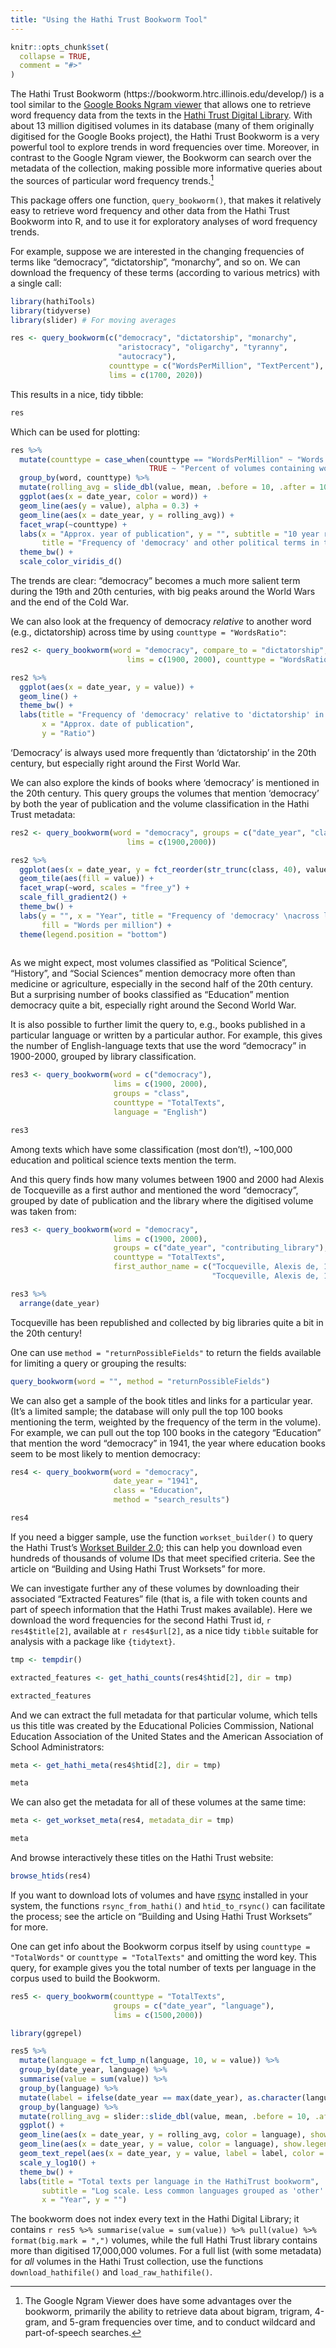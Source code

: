 ```yaml
---
title: "Using the Hathi Trust Bookworm Tool"
---
```


```r
knitr::opts_chunk$set(
  collapse = TRUE,
  comment = "#>"
)
```

The Hathi Trust Bookworm (https://bookworm.htrc.illinois.edu/develop/) is a tool similar to the [Google Books Ngram viewer](https://books.google.com/ngrams) that allows one to retrieve word frequency data from the texts in the [Hathi Trust Digital Library](https://www.hathitrust.org/). With about 13 million digitised volumes in its database (many of them originally digitised for the Google Books project), the Hathi Trust Bookworm is a very powerful tool to explore trends in word frequencies over time. Moreover, in contrast to the Google Ngram viewer, the Bookworm can search over the metadata of the collection, making possible more informative queries about the sources of particular word frequency trends.[^Ngram]

[^Ngram]: The Google Ngram Viewer does have some advantages over the bookworm, primarily the ability to retrieve data about bigram, trigram, 4-gram, and 5-gram frequencies over time, and to conduct wildcard and part-of-speech searches. 

This package offers one function, `query_bookworm()`, that makes it relatively easy to retrieve word frequency and other data from the Hathi Trust Bookworm into R, and to use it for exploratory analyses of word frequency trends. 

For example, suppose we are interested in the changing frequencies of terms like "democracy", "dictatorship", "monarchy", and so on. We can download the frequency of these terms (according to various metrics) with a single call:

```r
library(hathiTools)
library(tidyverse)
library(slider) # For moving averages

res <- query_bookworm(c("democracy", "dictatorship", "monarchy", 
                        "aristocracy", "oligarchy", "tyranny", 
                        "autocracy"), 
                      counttype = c("WordsPerMillion", "TextPercent"), 
                      lims = c(1700, 2020))
```

This results in a nice, tidy tibble:

```r
res
```
Which can be used for plotting:

```r
res %>%
  mutate(counttype = case_when(counttype == "WordsPerMillion" ~ "Words per million",
                               TRUE ~ "Percent of volumes containing word")) %>%
  group_by(word, counttype) %>%
  mutate(rolling_avg = slide_dbl(value, mean, .before = 10, .after = 10)) %>%
  ggplot(aes(x = date_year, color = word)) +
  geom_line(aes(y = value), alpha = 0.3) +
  geom_line(aes(x = date_year, y = rolling_avg)) +
  facet_wrap(~counttype) +
  labs(x = "Approx. year of publication", y = "", subtitle = "10 year rolling average, books published between 1700-2020",
       title = "Frequency of 'democracy' and other political terms in the HathiTrust corpus") +
  theme_bw() +
  scale_color_viridis_d()

```

The trends are clear: "democracy" becomes a much more salient term during the 19th and 20th centuries, with big peaks around the World Wars and the end of the Cold War. 

We can also look at the frequency of democracy *relative* to another word (e.g., dictatorship) across time by using `counttype = "WordsRatio"`:

```r
res2 <- query_bookworm(word = "democracy", compare_to = "dictatorship",
                          lims = c(1900, 2000), counttype = "WordsRatio")

res2 %>%
  ggplot(aes(x = date_year, y = value)) +
  geom_line() +
  theme_bw() +
  labs(title = "Frequency of 'democracy' relative to 'dictatorship' in the Bookworm corpus",
       x = "Approx. date of publication",
       y = "Ratio")

```

'Democracy' is always used more frequently than 'dictatorship' in the 20th century, but especially right around the First World War.

We can also explore the kinds of books where 'democracy' is mentioned in the 20th century. This query groups the volumes that mention 'democracy' by both the year of publication and the volume classification in the Hathi Trust metadata:

```r
res2 <- query_bookworm(word = "democracy", groups = c("date_year", "class"),
                          lims = c(1900,2000))

res2 %>%
  ggplot(aes(x = date_year, y = fct_reorder(str_trunc(class, 40), value))) +
  geom_tile(aes(fill = value)) +
  facet_wrap(~word, scales = "free_y") +
  scale_fill_gradient2() +
  theme_bw() +
  labs(y = "", x = "Year", title = "Frequency of 'democracy' \nacross library classifications",
       fill = "Words per million") +
  theme(legend.position = "bottom") 
  
```

As we might expect, most volumes classified as "Political Science", "History", and "Social Sciences" mention democracy more often than medicine or agriculture, especially in the second half of the 20th century. But a surprising number of books classified as "Education" mention democracy quite a bit, especially right around the Second World War.

It is also possible to further limit the query to, e.g., books published in a particular language or written by a particular author. For example, this gives the number of English-language texts that use the word "democracy" in 1900-2000, grouped by library classification. 

```r
res3 <- query_bookworm(word = c("democracy"), 
                       lims = c(1900, 2000), 
                       groups = "class", 
                       counttype = "TotalTexts", 
                       language = "English")

res3 
```
Among texts which have some classification (most don't!), ~100,000 education and political science texts mention the term.

And this query finds how many volumes between 1900 and 2000 had Alexis de Tocqueville as a first author and mentioned the word "democracy", grouped by date of publication and the library where the digitised volume was taken from:

```r
res3 <- query_bookworm(word = "democracy", 
                       lims = c(1900, 2000), 
                       groups = c("date_year", "contributing_library"), 
                       counttype = "TotalTexts",
                       first_author_name = c("Tocqueville, Alexis de, 1805-1859.",
                                             "Tocqueville, Alexis de, 1805-1859"))

res3 %>%
  arrange(date_year)

```

Tocqueville has been republished and collected by big libraries quite a bit in the 20th century!

One can use `method = "returnPossibleFields"` to return the fields available for limiting a query or grouping the results:

```r
query_bookworm(word = "", method = "returnPossibleFields")

```

We can also get a sample of the book titles and links for a particular year. (It's a limited sample; the database will only pull the top 100 books mentioning the term, weighted by the frequency of the term in the volume). For example, we can pull out the top 100 books in the category "Education" that mention the word "democracy" in 1941, the year where education books seem to be most likely to mention democracy:

```r

res4 <- query_bookworm(word = "democracy",
                       date_year = "1941", 
                       class = "Education", 
                       method = "search_results")

res4 
```

If you need a bigger sample, use the function `workset_builder()` to query the Hathi Trust's [Workset Builder 2.0](https://solr2.htrc.illinois.edu/solr-ef/); this can help you download even hundreds of thousands of volume IDs that meet specified criteria. See the article on "Building and Using Hathi Trust Worksets" for more.

We can investigate further any of these volumes by downloading their associated "Extracted Features" file (that is, a file with token counts and part of speech information that the Hathi Trust makes available). Here we download the word frequencies for the second Hathi Trust id, `r res4$title[2]`, available at `r res4$url[2]`, as a nice tidy `tibble` suitable for analysis with a package like `{tidytext}`.

```r

tmp <- tempdir() 

extracted_features <- get_hathi_counts(res4$htid[2], dir = tmp)

extracted_features

```

And we can extract the full metadata for that particular volume, which tells us this title was created by the Educational Policies Commission, National Education Association of the United States and the American Association of School Administrators:

```r
meta <- get_hathi_meta(res4$htid[2], dir = tmp)

meta
```
We can also get the metadata for all of these volumes at the same time:

```r
meta <- get_workset_meta(res4, metadata_dir = tmp)

meta
```
And browse interactively these titles on the Hathi Trust website:

```r
browse_htids(res4)

```

If you want to download lots of volumes and have [rsync](https://linux.die.net/man/1/rsync) installed in your system, the functions `rsync_from_hathi()` and `htid_to_rsync()` can facilitate the process; see the article on "Building and Using Hathi Trust Worksets" for more.

One can get info about the Bookworm corpus itself by using `counttype = "TotalWords"` or `counttype = "TotalTexts"` and omitting the word key. This query, for example gives you the total number of texts per language in the corpus used to build the Bookworm.

```r
res5 <- query_bookworm(counttype = "TotalTexts", 
                       groups = c("date_year", "language"),
                       lims = c(1500,2000))

library(ggrepel)

res5 %>%
  mutate(language = fct_lump_n(language, 10, w = value)) %>%
  group_by(date_year, language) %>%
  summarise(value = sum(value)) %>%
  group_by(language) %>%
  mutate(label = ifelse(date_year == max(date_year), as.character(language), NA_character_)) %>%
  group_by(language) %>%
  mutate(rolling_avg = slider::slide_dbl(value, mean, .before = 10, .after = 10)) %>%
  ggplot() +
  geom_line(aes(x = date_year, y = rolling_avg, color = language), show.legend = FALSE) +
  geom_line(aes(x = date_year, y = value, color = language), show.legend = FALSE, alpha = 0.3) +
  geom_text_repel(aes(x = date_year, y = value, label = label, color = language), show.legend = FALSE) +
  scale_y_log10() +
  theme_bw() +
  labs(title = "Total texts per language in the HathiTrust bookworm", 
       subtitle = "Log scale. Less common languages grouped as 'other'. 10 year rolling average.", 
       x = "Year", y = "")
```

The bookworm does not index every text in the Hathi Digital Library; it contains `r res5 %>% summarise(value = sum(value)) %>% pull(value) %>% format(big.mark = ",")` volumes, while the full Hathi Trust library contains more than digitised 17,000,000 volumes. For a full list (with some metadata) for *all* volumes in the Hathi Trust collection, use the functions `download_hathifile()` and `load_raw_hathifile()`.
